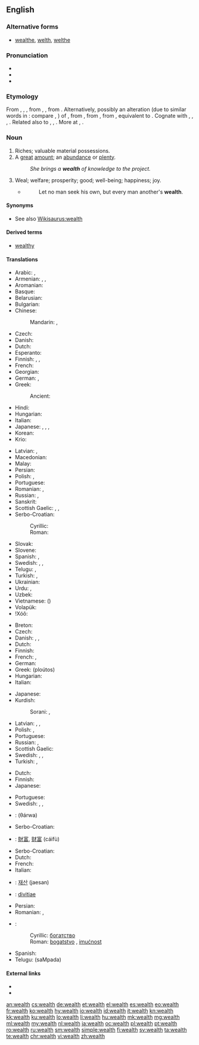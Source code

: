==English==
{{wikipedia}}

===Alternative forms===
* [[wealthe]], [[welth]], [[welthe]] {{qualifier|all obsolete}}

===Pronunciation===
* {{IPA|/wɛlθ/|lang=en}}
* {{audio|en-us-wealth.ogg|Audio (US)|lang=en}}
* {{rhymes|ɛlθ|lang=en}}

===Etymology===
From {{etyl|enm|en}} {{term|welth|lang=enm}}, {{term|welthe|lang=enm}}, {{term|weolthe||happiness, prosperity|lang=enm}}, from {{etyl|ang|en}} {{m|ang|*welþ}}, {{m|ang|*weleþu}}, from {{etyl|gem-pro|en}} {{m|gem-pro|*waliþō||wealth}}.
Alternatively, possibly an alteration (due to similar words in {{term|-th|lang=enm}}: compare {{term|helth||health|lang=enm}}, {{term|derth||dearth|lang=enm}}) of {{term|wele||wealth, well-being, weal|lang=enm}}, from {{etyl|ang|en}} {{term|wela||wealth, prosperity|lang=ang}}, from {{etyl|gem-pro|en}} {{m|gem-pro|*walô||well-being, prosperity}}, from {{etyl|ine-pro|en}} {{m|ine-pro|*wel-||good, best}}, equivalent to {{suffix|weal|th|lang=en}}. Cognate with {{etyl|nl|-}} {{term|weelde||wealth|lang=nl}}, {{etyl|nds|-}} {{term|weelde||wealth|lang=nds}}, {{etyl|goh|-}} {{term|welida|lang=goh}}, {{term|welitha||wealth|lang=goh}}. Related also to {{etyl|de|-}} {{term|Wohl||welfare, well-being, weal|lang=de}}, {{etyl|da|-}} {{term|vel||weal, welfare|lang=da}}, {{etyl|sv|-}} {{term|väl||well-being, weal|lang=sv}}. More at {{l|en|weal}}, {{l|en|well}}.

===Noun===
{{en-noun|-|s}}

# Riches; valuable material possessions.
# A [[great]] [[amount]]; an [[abundance]] or [[plenty]].
#: ''She brings a '''wealth''' of knowledge to the project.''
# {{context|obsolete|lang=en}} Weal; welfare; prosperity; good; well-being; happiness; joy.
#* {{RQ:Authorized Version|1 Corinthians|10|24}}
#*: Let no man seek his own, but every man another's '''wealth'''.

====Synonyms====
* See also [[Wikisaurus:wealth]]

====Derived terms====
* [[wealthy]]

====Translations====
{{trans-top|riches; valuable material possessions}}
* Arabic: {{t|ar|أَمْوَال|m}}, {{t|ar|ثَرْوَة|f}}
* Armenian: {{t+|hy|հարստություն}}, {{t+|hy|ինչք}}, {{t+|hy|բարիք}}
* Aromanian: {{t|rup|aveari}}
* Basque: {{t|eu|aberastasun}}
* Belarusian: {{t|be|багацце|n|alt=бага́цце|sc=Cyrl}}
* Bulgarian: {{t+|bg|богатство|n|tr=bogátstvo}}
* Chinese:
*: Mandarin: {{t|cmn|財富|sc=Hani}}, {{t+|cmn|财富|tr=cáifù|sc=Hani}}
* Czech: {{t+|cs|bohatství|n}}
* Danish: {{t|da|rigdom}}
* Dutch: {{t+|nl|rijkdom}}
* Esperanto: {{t|eo|riĉeco}}
* Finnish: {{t+|fi|rikkaus}}, {{t+|fi|varallisuus}}, {{t|fi|rikkaudet|p}}
* French: {{t+|fr|richesse|f}}
* Georgian: {{t-needed|ka}}
* German: {{t+|de|Reichtum|m}}, {{t+|de|Vermögen|n}}
* Greek:
*: Ancient: {{t|grc|πλοῦτος|m}}
* Hindi: {{t+|hi|धन|m|sc=Deva}}
* Hungarian: {{t+|hu|gazdagság}}
* Italian: {{t+|it|ricchezza|f}}
* Japanese: {{t+|ja|財産|tr=ざいさん, zaisan}}, {{t+|ja|富|tr=とみ, tomi|sc=Jpan}}, {{t+|ja|財|tr=たから, takara|sc=Jpan}}, {{t+|ja|富裕|tr=ふゆう, fuyū|sc=Jpan}}
* Korean: {{t+|ko|부유|sc=Kore}}
* Krio: {{t|kri|gentri}}
{{trans-mid}}
* Latvian: {{t|lv|bagātība|f}}, {{t|lv|turība|f}}
* Macedonian: {{t|mk|богатство|n|alt=бо́гатство|sc=Cyrl}}
* Malay: {{t|ms|kekayaan}}
* Persian: {{t+|fa|ثروت|tr=servat|sc=fa-Arab}}
* Polish: {{t+|pl|zamożność|f}}, {{t+|pl|bogactwo|n}}
* Portuguese: {{t+|pt|riqueza|f}}
* Romanian: {{t+|ro|avere|f}}, {{t+|ro|bogăție|f}}
* Russian: {{t+|ru|бога́тство|n}}, {{t+|ru|благосостоя́ние|n}}
* Sanskrit: {{t|sa|धन्य|n|sc=Deva}}
* Scottish Gaelic: {{t|gd|ionmhas|m}}, {{t|gd|beartas|m}}, {{t|gd|maoin|f}}
* Serbo-Croatian:
*: Cyrillic: {{t|sh|богатство|n}}
*: Roman: {{t+|sh|bogatstvo|n}}
* Slovak: {{t|sk|bohatstvo|n}}
* Slovene: {{t+|sl|bogastvo|n|alt=bogástvo}}
* Spanish: {{t+|es|prosperidad|f}}, {{t+|es|riqueza|f}}
* Swedish: {{t+|sv|rikedom|c}}, {{t+|sv|förmögenhet|c}}, {{t+|sv|välstånd|c}}
* Telugu: {{t+|te|ఐశ్వర్యము|tr=aiSvaryamu}}, {{t+|te|ధనము|tr=dhanamu}}
* Turkish: {{t+|tr|servet}}, {{t+|tr|varlık}}
* Ukrainian: {{t+|uk|багатство|n|alt=бага́тство|sc=Cyrl}}
* Urdu: {{t|ur|دھن|m|tr=dhan|sc=ur-Arab}}, {{t|ur|ثروت|f|tr=sarvat|sc=ur-Arab}}
* Uzbek: {{t+|uz|boylik}}
* Vietnamese: {{t|vi|tài phúc}} ({{t|vi|財富}})
* Volapük: {{t+|vo|lieg}}
* ǃXóõ: {{t|nmn|ǂkxʻái}}
{{trans-bottom}}

{{trans-top|great amount; an abundance or plenty, usually of money}}
* Breton: {{t+|br|pinvidigezh|f}}
* Czech: {{t+|cs|bohatství|n}}
* Danish: {{t|da|rigdom}}, {{t+|da|velstand}}, {{t|da|formue}}
* Dutch: {{t+|nl|rijkdom|m}}
* Finnish: {{t+|fi|rikkaus}}
* French: {{t+|fr|profusion|f}}, {{t+|fr|abondance|f}}
* German: {{t+|de|Fülle|f}}
* Greek: {{t+|el|πλούτος|m}} (ploútos)
* Hungarian: {{t+|hu|vagyon}}
* Italian: {{t+|it|abbondanza|f}}
{{trans-mid}}
* Japanese: {{t+|ja|豊富|tr=hōfu}}
* Kurdish:
*: Sorani: {{t|ku|دۆڵه‌مه‌ندی|tr=doLamandee|sc=ku-Arab}}, {{t+|ku|سامان|tr=sAmAn|sc=ku-Arab}}
* Latvian: {{t|lv|mantība|f}}, {{t|lv|bagātība|f}}, {{t|lv|labklājība|f}}
* Polish: {{t+|pl|bogactwo|n}}, {{t+|pl|mnóstwo}}
* Portuguese: {{t+|pt|abundância|f}}
* Russian: {{t+|ru|бога́тство|n}}, {{t+|ru|изоби́лие|n}}
* Scottish Gaelic: {{t|gd|beartas|m}}
* Swedish: {{t+|sv|rikedom|c}}, {{t+|sv|förmögenhet|c}}, {{t+|sv|välstånd|c}}
* Turkish: {{t+|tr|bolluk}}, {{t+|tr|varlıklılık}}
{{trans-bottom}}

{{trans-top|power, of the kind associated with a great deal of money}}
* Dutch: {{t+|nl|vermogen|n}}
* Finnish: {{t+|fi|rikkaus}}
* Japanese: {{t+|ja|富|tr=tomi}}
{{trans-mid}}
* Portuguese: {{t+|pt|poder|m}}
* Swedish: {{t+|sv|makt|c}}, {{t|sv|mäktighet|c}}, {{t|sv|välgång|c}}
{{trans-bottom}}

{{checktrans-top}}
* {{ttbc|ar}}: {{l|ar|ثروَة}} (θárwa) {{g|f}}
* Serbo-Croatian: {{t-check|sh|bogatstvo|n}}
* {{ttbc|cmn}}: [[財富]], [[财富]] (cáifù)
* Serbo-Croatian: {{t-check|sh|bogatstvo|n}}
* Dutch: {{t-check|nl|weelde|f}}
* French: {{t-check|fr|richesse|f}}
* Italian: {{t-check|it|ricchezza|f}}
* {{ttbc|ko}}: [[재산]] (jaesan)
* {{ttbc|la}}: [[divitiae]] {{g|f}} {{g|p}}
{{trans-mid}}
* Persian: {{t+check|fa|ثروت|tr=sarwat}}
* Romanian: {{t-check|ro|avere|f}}, {{t-check|ro|bogăție|f}}
* {{ttbc|sh}}:
*: Cyrillic: [[богатство]] {{g|n}}
*: Roman: [[bogatstvo]] {{g|n}}, [[imućnost]] {{g|f}}
* Spanish: {{t-check|es|riqueza|f}}
* Telugu: {{t+check|te|సంపద}} (saMpada)
{{trans-bottom}}

====External links====
* {{R:Webster 1913}}
* {{R:Century 1911}}

[[an:wealth]]
[[cs:wealth]]
[[de:wealth]]
[[et:wealth]]
[[el:wealth]]
[[es:wealth]]
[[eo:wealth]]
[[fr:wealth]]
[[ko:wealth]]
[[hy:wealth]]
[[io:wealth]]
[[id:wealth]]
[[it:wealth]]
[[kn:wealth]]
[[kk:wealth]]
[[ku:wealth]]
[[lo:wealth]]
[[li:wealth]]
[[hu:wealth]]
[[mk:wealth]]
[[mg:wealth]]
[[ml:wealth]]
[[my:wealth]]
[[nl:wealth]]
[[ja:wealth]]
[[oc:wealth]]
[[pl:wealth]]
[[pt:wealth]]
[[ro:wealth]]
[[ru:wealth]]
[[sm:wealth]]
[[simple:wealth]]
[[fi:wealth]]
[[sv:wealth]]
[[ta:wealth]]
[[te:wealth]]
[[chr:wealth]]
[[vi:wealth]]
[[zh:wealth]]
